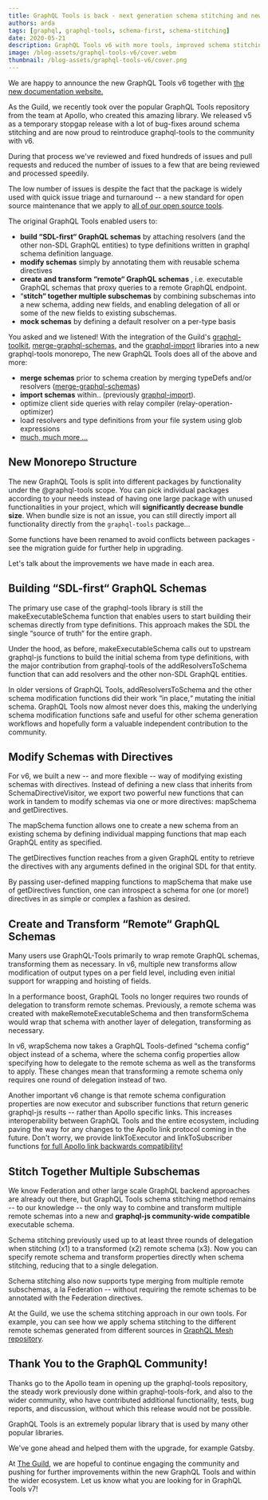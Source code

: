 ```yaml
---
title: GraphQL Tools is back - next generation schema stitching and new leadership
authors: arda
tags: [graphql, graphql-tools, schema-first, schema-stitching]
date: 2020-05-21
description: GraphQL Tools v6 with more tools, improved schema stitching and bug fixes.
image: /blog-assets/graphql-tools-v6/cover.webm
thumbnail: /blog-assets/graphql-tools-v6/cover.png
---
```



<Article />

We are happy to announce the new GraphQL Tools v6 together with [the new documentation website.](https://graphql-tools.com)

As the Guild, we recently took over the popular GraphQL Tools repository from the team at Apollo, who created this amazing library. We released v5 as a temporary stopgap release with a lot of bug-fixes around schema stitching and are now proud to reintroduce graphql-tools to the community with v6.

During that process we've reviewed and fixed hundreds of issues and pull requests and reduced the number of issues to a few that are being reviewed and processed speedily.

The low number of issues is despite the fact that the package is widely used with quick issue triage and turnaround -- a new standard for open source maintenance that we apply to [all of our open source tools](http://github.com/the-guild-org/Stack).

The original GraphQL Tools enabled users to:

- **build “SDL-first“ GraphQL schemas** by attaching resolvers (and the other non-SDL GraphQL entities) to type definitions written in graphql schema definition language.
- **modify schemas** simply by annotating them with reusable schema directives
- **create and transform “remote“ GraphQL schemas** , i.e. executable GraphQL schemas that proxy queries to a remote GraphQL endpoint.
- “**stitch“ together multiple subschemas** by combining subschemas into a new schema, adding new fields, and enabling delegation of all or some of the new fields to existing subschemas.
- **mock schemas** by defining a default resolver on a per-type basis

You asked and we listened! With the integration of the Guild's [graphql-toolkit](https://github.com/ardatan/graphql-toolkit), [merge-graphql-schemas](https://github.com/urigo/merge-graphql-schemas), and the [graphql-import](https://github.com/ardatan/graphql-import) libraries into a new graphql-tools monorepo, The new GraphQL Tools does all of the above and more:

- **merge schemas** prior to schema creation by merging typeDefs and/or resolvers ([merge-graphql-schemas](https://github.com/urigo/merge-graphql-schemas))
- **import schemas** within.. (previously [graphql-import](https://github.com/ardatan/graphql-import)).
- optimize client side queries with relay compiler (relay-operation-optimizer)
- load resolvers and type definitions from your file system using glob expressions
- [much, much more ...](https://graphql-tools.com/docs/introduction)

## New Monorepo Structure

The new GraphQL Tools is split into different packages by functionality under the @graphql-tools scope. You can pick individual packages according to your needs instead of having one large package with unused functionalities in your project, which will **significantly decrease bundle size**. When bundle size is not an issue, you can still directly import all functionality directly from the `graphql-tools` package...

Some functions have been renamed to avoid conflicts between packages - see the migration guide for further help in upgrading.

<LinkPreview link="https://graphql-tools.com/docs/migration-from-tools-v5" />

Let's talk about the improvements we have made in each area.

## Building “SDL-first“ GraphQL Schemas

The primary use case of the graphql-tools library is still the makeExecutableSchema function that enables users to start building their schemas directly from type definitions. This approach makes the SDL the single “source of truth“ for the entire graph.

Under the hood, as before, makeExecutableSchema calls out to upstream graphql-js functions to build the initial schema from type definitions, with the major contribution from graphql-tools of the addResolversToSchema function that can add resolvers and the other non-SDL GraphQL entities.

In older versions of GraphQL Tools, addResolversToSchema and the other schema modification functions did their work “in place,“ mutating the initial schema. GraphQL Tools now almost never does this, making the underlying schema modification functions safe and useful for other schema generation workflows and hopefully form a valuable independent contribution to the community.

## Modify Schemas with Directives

For v6, we built a new -- and more flexible -- way of modifying existing schemas with directives. Instead of defining a new class that inherits from SchemaDirectiveVisitor, we export two powerful new functions that can work in tandem to modify schemas via one or more directives: mapSchema and getDirectives.

The mapSchema function allows one to create a new schema from an existing schema by defining individual mapping functions that map each GraphQL entity as specified.

The getDirectives function reaches from a given GraphQL entity to retrieve the directives with any arguments defined in the original SDL for that entity.

By passing user-defined mapping functions to mapSchema that make use of getDirectives function, one can introspect a schema for one (or more!) directives in as simple or complex a fashion as desired.

<LinkPreview link="https://graphql-tools.com/docs/schema-directives" />

## Create and Transform “Remote“ GraphQL Schemas

Many users use GraphQL-Tools primarily to wrap remote GraphQL schemas, transforming them as necessary. In v6, multiple new transforms allow modification of output types on a per field level, including even initial support for wrapping and hoisting of fields.

In a performance boost, GraphQL Tools no longer requires two rounds of delegation to transform remote schemas. Previously, a remote schema was created with makeRemoteExecutableSchema and then transformSchema would wrap that schema with another layer of delegation, transforming as necessary.

In v6, wrapSchema now takes a GraphQL Tools-defined “schema config“ object instead of a schema, where the schema config properties allow specifying how to delegate to the remote schema as well as the transforms to apply. These changes mean that transforming a remote schema only requires one round of delegation instead of two.

Another important v6 change is that remote schema configuration properties are now executor and subscriber functions that return generic graphql-js results -- rather than Apollo specific links. This increases interoperability between GraphQL Tools and the entire ecosystem, including paving the way for any changes to the Apollo link protocol coming in the future. Don't worry, we provide linkToExecutor and linkToSubscriber functions [for full Apollo link backwards compatibility!](https://graphql-tools.com/docs/remote-schemas)

## Stitch Together Multiple Subschemas

We know Federation and other large scale GraphQL backend approaches are already out there, but GraphQL Tools schema stitching method remains -- to our knowledge -- the only way to combine and transform multiple remote schemas into a new and **graphql-js community-wide compatible** executable schema.

Schema stitching previously used up to at least three rounds of delegation when stitching (x1) to a transformed (x2) remote schema (x3). Now you can specify remote schema and transform properties directly when schema stitching, reducing that to a single delegation.

Schema stitching also now supports type merging from multiple remote subschemas, a la Federation -- without requiring the remote schemas to be annotated with the Federation directives.

<LinkPreview link="https://graphql-tools.com/docs/schema-stitching" />

At the Guild, we use the schema stitching approach in our own tools. For example, you can see how we apply schema stitching to the different remote schemas generated from different sources in [GraphQL Mesh repository](https://graphql-mesh.com).

## Thank You to the GraphQL Community!

Thanks go to the Apollo team in opening up the graphql-tools repository, the steady work previously done within graphql-tools-fork, and also to the wider community, who have contributed additional functionality, tests, bug reports, and discussion, without which this release would not be possible.

GraphQL Tools is an extremely popular library that is used by many other popular libraries.

We've gone ahead and helped them with the upgrade, for example Gatsby.

<LinkPreview link="https://github.com/gatsbyjs/gatsby/pull/24158" />

At [The Guild](https://the-guild.dev), we are hopeful to continue engaging the community and pushing for further improvements within the new GraphQL Tools and within the wider ecosystem. Let us know what you are looking for in GraphQL Tools v7!
